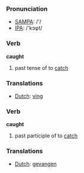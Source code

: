 === Pronunciation ===
*[[w:SAMPA|SAMPA]]: /'/
*[[w:IPA|IPA]]: /'kɔφt/

=== Verb ===

'''caught'''

# past tense of to [[catch]]

=== Translations ===
*[[Dutch]]: [[ving]]

=== Verb ===

'''caught'''

# past participle of to [[catch]]

=== Translations ===
*[[Dutch]]: [[gevangen]]